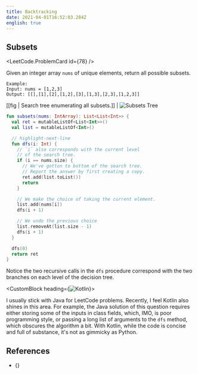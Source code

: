 ```yaml
---
title: Backtracking
date: 2021-04-01T16:52:03.284Z
english: true
---
```




## Subsets

<LeetCode.ProblemCard id={78} />

Given an integer array `nums` of unique elements, return all possible subsets.

```
Example: 
Input: nums = [1,2,3]
Output: [[],[1],[2],[1,2],[3],[1,3],[2,3],[1,2,3]]
```

[[fig | Search tree enumerating all subsets.]]
| ![Subsets Tree](./assets/subsets-tree.svg)

```kotlin
fun subsets(nums: IntArray): List<List<Int>> {
  val ret = mutableListOf<List<Int>>()
  val list = mutableListOf<Int>()

  // highlight-next-line
  fun dfs(i: Int) {
    // `i` also corresponds with the current level
    // of the search tree.
    if (i == nums.size) {
      // We've gotton to bottom of the search tree.
      // Report the answer by first creating a copy.
      ret.add(list.toList())
      return
    }

    // We make the choice of taking the current element.
    list.add(nums[i])
    dfs(i + 1)

    // We undo the previous choice
    list.removeAt(list.size - 1)
    dfs(i + 1)
  }

  dfs(0)
  return ret
}
```

Notice the two recursive calls in the `dfs` procedure
correspond with the two branches on each level of the decision tree.

<CustomBlock heading={<img src={KotlinLogo} alt="Kotlin" />}>

  I usually stick with Java for LeetCode problems. Recently, I feel Kotlin also shines in this area.
  For example, the Java solution of this question requires
  either storing some of the inputs in class fields, which, IMO, is poor programming style,
  or passing a long list of arguments to the `dfs` method, which obscures the algorithm a bit.
  With Kotlin, while the code is concise and full of substance, it's not as gimmicky as Python.

</CustomBlock>

## References

<ul>
  <li>{<TheAlgorithmDesignManual chapter={[9, "Combinatorial Search"]} />}</li>
</ul>
